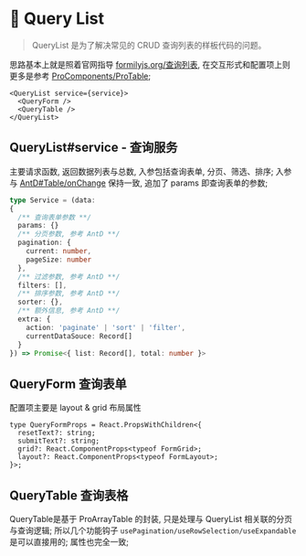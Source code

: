 # 💎 Query List

> QueryList 是为了解决常见的 CRUD 查询列表的样板代码的问题。

思路基本上就是照着官网指导 [formilyjs.org/查询列表](https://formilyjs.org/zh-CN/guide/scenes/query-list#%E6%9F%A5%E8%AF%A2%E5%88%97%E8%A1%A8),
在交互形式和配置项上则更多是参考 [ProComponents/ProTable](https://procomponents.ant.design/components/table);

```tsx | pure
<QueryList service={service}>
  <QueryForm />
  <QueryTable />
</QueryList>
```


## QueryList#service - 查询服务
主要请求函数, 返回数据列表与总数, 入参包括查询表单, 分页、筛选、排序; 入参与 [AntD#Table/onChange](https://ant-design.antgroup.com/components/table-cn/#API) 保持一致, 追加了 params 即查询表单的参数;

```ts | pure
type Service = (data:
{
  /** 查询表单参数 **/
  params: {}
  /** 分页参数, 参考 AntD **/
  pagination: {
    current: number,
    pageSize: number
  },
  /** 过滤参数, 参考 AntD **/
  filters: [],
  /** 排序参数, 参考 AntD **/
  sorter: {},
  /** 额外信息, 参考 AntD **/
  extra: {
    action: 'paginate' | 'sort' | 'filter',
    currentDataSouce: Record[]
  }
}) => Promise<{ list: Record[], total: number }>
```

## QueryForm 查询表单

配置项主要是 layout & grid 布局属性

```tsx | pure
type QueryFormProps = React.PropsWithChildren<{
  resetText?: string;
  submitText?: string;
  grid?: React.ComponentProps<typeof FormGrid>;
  layout?: React.ComponentProps<typeof FormLayout>;
}>;
```

## QueryTable 查询表格

QueryTable是基于 ProArrayTable 的封装, 只是处理与 QueryList 相关联的分页与查询逻辑;
所以几个功能钩子 `usePagination/useRowSelection/useExpandable` 是可以直接用的; 属性也完全一致;

<code src="../demos/QueryList.tsx"  />
